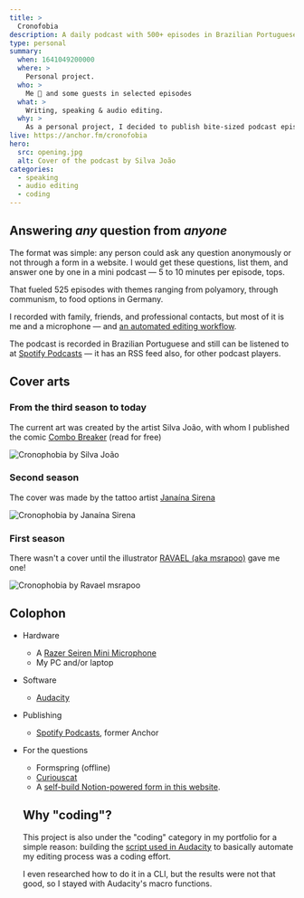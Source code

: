 ```yaml
---
title: >
  Cronofobia
description: A daily podcast with 500+ episodes in Brazilian Portuguese
type: personal
summary:
  when: 1641049200000
  where: >
    Personal project.
  who: >
    Me 😬 and some guests in selected episodes
  what: >
    Writing, speaking & audio editing.
  why: >
    As a personal project, I decided to publish bite-sized podcast episodes in a daily basis through my year. The format changed a little as time passed, but the project lived until August 12th 2023.
live: https://anchor.fm/cronofobia
hero:
  src: opening.jpg
  alt: Cover of the podcast by Silva João
categories:
  - speaking
  - audio editing
  - coding
---
```


## Answering _any_ question from _anyone_

The format was simple: any person could ask any question anonymously or not through a form in a website. I would get these questions, list them, and answer one by one in a mini podcast — 5 to 10 minutes per episode, tops.

That fueled 525 episodes with themes ranging from polyamory, through communism, to food options in Germany.

I recorded with family, friends, and professional contacts, but most of it is me and a microphone — and [an automated editing workflow](/blog/daily-podcast).

The podcast is recorded in Brazilian Portuguese and still can be listened to at [Spotify Podcasts](https://anchor.fm/cronofobia) — it has an RSS feed also, for other podcast players.

## Cover arts

### From the third season to today

The current art was created by the artist Silva João, with whom I published the comic [Combo Breaker](/combo-breaker) (read for free)

![Cronophobia by Silva João](./cronofobia-silva.jpg)

### Second season

The cover was made by the tattoo artist [Janaína Sirena](https://www.instagram.com/janainasirena)

![Cronophobia by Janaína Sirena](./cronofobia-jana.jpg)

### First season

There wasn't a cover until the illustrator [RAVAEL (aka msrapoo)](https://www.instagram.com/msrapoo/) gave me one!

![Cronophobia by Ravael msrapoo](./cronofobia-ravael.jpg)

## Colophon

- Hardware
  - A [Razer Seiren Mini Microphone](https://www.razer.com/streaming-microphones/razer-seiren-mini/)
  - My PC and/or laptop
- Software
  - [Audacity](https://www.audacityteam.org/)
- Publishing
  - [Spotify Podcasts](https://podcasters.spotify.com/), former Anchor
- For the questions
  - Formspring (offline)
  - [Curiouscat](https://curiouscat.live/)
  - A [self-build Notion-powered form in this website](/blog/notion-form).

  ## Why "coding"?

  This project is also under the "coding" category in my portfolio for a simple reason: building the [script used in Audacity](/blog/daily-podcast#script) to basically automate my editing process was a coding effort.

  I even researched how to do it in a CLI, but the results were not that good, so I stayed with Audacity's macro functions.